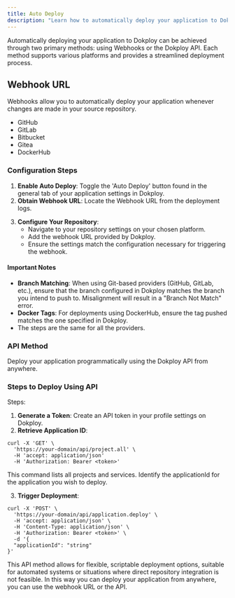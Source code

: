 ```yaml
---
title: Auto Deploy
description: "Learn how to automatically deploy your application to Dokploy."
---
```


Automatically deploying your application to Dokploy can be achieved through two primary methods: using Webhooks or the Dokploy API. Each method supports various platforms and provides a streamlined deployment process.

## Webhook URL

Webhooks allow you to automatically deploy your application whenever changes are made in your source repository.

-   GitHub
-   GitLab
-   Bitbucket
-   Gitea
-   DockerHub

### Configuration Steps

1. **Enable Auto Deploy**: Toggle the 'Auto Deploy' button found in the general tab of your application settings in Dokploy.
2. **Obtain Webhook URL**: Locate the Webhook URL from the deployment logs.


<ImageZoom src="/assets/webhook-url.png" alt="Webhook URL" width={1000} height={500} />


3. **Configure Your Repository**:
   - Navigate to your repository settings on your chosen platform.
   - Add the webhook URL provided by Dokploy.
   - Ensure the settings match the configuration necessary for triggering the webhook.


<ImageZoom src="/assets/webhook-github.png" alt="Webhook URL" width={1000} height={500} />


#### Important Notes

- **Branch Matching**: When using Git-based providers (GitHub, GitLab, etc.), ensure that the branch configured in Dokploy matches the branch you intend to push to. Misalignment will result in a "Branch Not Match" error.
- **Docker Tags**: For deployments using DockerHub, ensure the tag pushed matches the one specified in Dokploy.
- The steps are the same for all the providers.

### API Method

Deploy your application programmatically using the Dokploy API from anywhere.

### Steps to Deploy Using API

Steps:

1. **Generate a Token**: Create an API token in your profile settings on Dokploy.
2. **Retrieve Application ID**:
```http
curl -X 'GET' \
  'https://your-domain/api/project.all' \
  -H 'accept: application/json'
  -H 'Authorization: Bearer <token>'
```
This command lists all projects and services. Identify the applicationId for the application you wish to deploy.

3. **Trigger Deployment**:
```http
curl -X 'POST' \
  'https://your-domain/api/application.deploy' \
  -H 'accept: application/json' \
  -H 'Content-Type: application/json' \
  -H 'Authorization: Bearer <token>' \
  -d '{
  "applicationId": "string"
}'
```
This API method allows for flexible, scriptable deployment options, suitable for automated systems or situations where direct repository integration is not feasible.
In this way you can deploy your application from anywhere, you can use the webhook URL or the API.